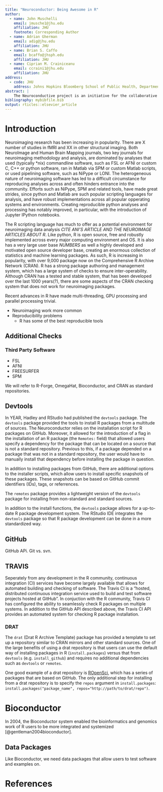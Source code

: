 ```yaml
---
title: "Neuroconductor: Being Awesome in R"
author:
  - name: John Muschelli
    email: jmusche1@jhu.edu
    affiliation: JHU
    footnote: Corresponding Author
  - name: Adrian Gherman
    email: adig@jhu.edu
    affiliation: JHU
  - name: Brian S. Caffo
    email: bcaffo@jhsph.edu
    affiliation: JHU
  - name: Ciprian M. Crainiceanu
    email: ccraini1@jhu.edu 
    affiliation: JHU
address:
  - code: JHU
    address: Johns Hopkins Bloomberg School of Public Health, Department of Biostatistics, 615 N Wolfe St, Baltimore, MD, 21205
abstract: |
    The Neuroconductive project is an initiative for the collaborative creation of extensible software for computational imaging analysis, with a focus on neuroimaging. The goals of the project include: integrate fast and collaborative development of tested software, increasing reproducibility in analyses of imaging data, and promoting the achievement of remote reproducibility of research results. We describe details of our goals, identify the current implementation and current challenges, and provide examples of existing software and how they would integrate into the Neuroconductor system.
bibliography: mybibfile.bib
output: rticles::elsevier_article
---
```



# Introduction

Neuroimaging research has been increasing in popularity.  There are X
number of studies in fMRI and XX in other structural imaging.  Both
NeuroImage and Human Brain Mapping journals, two key journals for
neuroimaging methodology and analysis, are dominated by analyses that
used (typically *nix) commandline software, such as FSL or AFNI or
custom C, C++ or python software, ran in Matlab via SPM or custom
Matlab scripts, or used pipelining software, such as NiPype or
LONI. The heterogeneous nature of neuroimaging software has led to a
difficult circumstance for reproducing analyses across and often
hinders entrance into the community. Efforts such as NiPype, SPM and
related tools, have made great strides, since python and Matlab are
such popular scripting languages for analysis, and have robust
implementations across all popular opperating systems and
environments.  Creating reproducible python analyses and processing
has notably improved, in particular,
with the introduction of Jupyter IPython notebooks. 


The R scripting language has much to offer as a potential environment
for neuroimaging data analysis *CITE ANI'S ARTICLE AND THE NEUROIMAGE
ARTICLES ABOUT R*. Like python, R is open source, free and robustly
implemented across every major computing environment and OS. It is
also has a very large user base *NUMBERS* as well a highly developed
and motivated open source developer base, creating an enormous
collection of statistics and machine learning packages.  As such, R is
increasing in popularity, with over 9,000 package now on the
Comprehensive R Archive Network (CRAN).  R has a strong package
authoring and management system, which has a large system of checks to
ensure inter-operability.  Although CRAN has a tested and
stable system, that has been developed over the last 1000 years(?),
there are some aspects of the CRAN checking system that does not work
for neuroimaging packages.

Recent advances 
in R have made multi-threading, GPU processing and parallel 
processing trivial. 

- Neuroimaging work more common
- Reproducibility problems
    - R has some of the best reproducible tools



## Additional Checks


### Third Party Software

- FSL
- AFNI
- FREESURFER
- SPM


We will refer to R-Forge, OmegaHat, Bioconductor, and CRAN as standard repositories.

## Devtools

In YEAR, Hadley and RStudio had published the `devtools` package.  The `devtools` package provided the tools to install R packages from a multitude of sources.  The Neuroconductor relies on the installation script for R packages on GitHub.  Moreover, it allowed for the introduction of a flag in the installation of an R package (the `Remotes:` field) that allowed users specify a dependency for the package that can be located on a source that is not a standard repository.  Previous to this, if a package depended on a package that was not in a standard repository, the user would have to manually install that dependency before installing the package in question.

In addition to installing packages from GitHub, there are additional options to the installer scripts, which allow users to install specific snapshots of these packages.  These snapshots can be based on GitHub commit identifiers (IDs), tags, or referrences.  

The `remotes` package provides a lightweight version of the `devtools` package for installing from non-standard and standard sources.
 
In addition to the install functions, the `devtools` package allows for a up-to-date R package development system.  The RStudio IDE integrates the `devtools` package so that R package development can be done in a more standardized way. 
 
## GitHub
GitHub APi.  Git vs. svn.  

## TRAVIS

Seperately from any development in the R community, continuous integration (CI) 
services have become largely available that allows for automated building and checking 
of software.  The Travis CI is a "hosted, distributed continuous integration service used to build and test software projects hosted at GitHub".  In conjuction with the R community, Travis CI has configured the ability to seamlessly check R packages on multiple systems.  In addition to the GitHub API described above, the Travis CI API provides an automated system for checking R package installation.  


 
### DRAT

The `drat` (Drat R Archive Template) package has provided a template to set up a repository similar to CRAN mirrors and other standard sources.  One of the large benefits of using a drat repository is that users can use the default way of installing packages in R (`install.packages`) versus that from `devtools` (e.g. `install_github`) and requires no additional dependencies such as `devtools` or `remotes`.

One good example of a drat repository is [ROpenSci](https://ropensci.org/), which has a series of packages that are based on GitHub.  The only additional step for installing from a drat repository is to specify the `repos` argument in `install.packages`:  `install.packages("package_name", repos="http://path/to/drat/repo")`.  


# Bioconductor

In 2004, the Bioconductor system enabled the bioinformatics and genomics work of R users to be more integrated and systemized [@gentleman2004bioconductor].

## Data Packages
Like Bioconductor, we need data packages that allow users to test software and examples on.


# References {#references .unnumbered}

